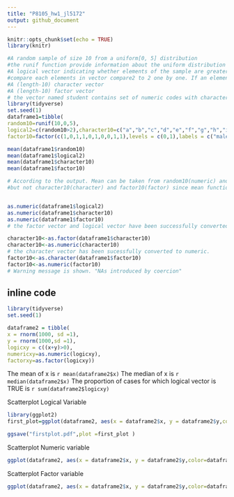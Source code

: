 ```yaml
---
title: "P8105_hw1_jl5172"
output: github_document
---
```


```r
knitr::opts_chunk$set(echo = TRUE)
library(knitr)

```


```r
#A random sample of size 10 from a uniform[0, 5] distribution
#the runif function provide information about the uniform distribution on the interval from min to max. In this case #sample size is 10,min=0 max=5 
#A logical vector indicating whether elements of the sample are greater than 2
#compare each elements in vector compare2 to 2 one by one. If an element is greater than 2 R will return TRUE otherwise it will return FALSE
#A (length-10) character vector 
#A (length-10) factor vector
# the vector named student contains set of numeric codes with character-valued levels
library(tidyverse)
set.seed(1)
dataframe1=tibble(
random10=runif(10,0,5),  
logical2=c(random10>2),character10=c("a","b","c","d","e","f","g","h","i","j"),
factor10=factor(c(1,0,1,1,0,1,0,0,1,1),levels = c(0,1),labels = c("male","female")))

mean(dataframe1$random10)
mean(dataframe1$logical2)
mean(dataframe1$character10)
mean(dataframe1$factor10)

# According to the output. Mean can be taken from random10(numeric) and logical2(numeric) 
#but not character10(character) and factor10(factor) since mean function is designed for numeric/logical vectors


```

```r

```

```r
as.numeric(dataframe1$logical2)
as.numeric(dataframe1$character10)  
as.numeric(dataframe1$factor10)
# the factor vector and logical vector have been successfully converted to numeric. However, character vector was not able to be converted
```

```r
character10<-as.factor(dataframe1$character10)
character10<-as.numeric(character10)
# the character vector has been sucessfully converted to numeric.
factor10<-as.character(dataframe1$factor10)
factor10<-as.numeric(factor10)
# Warning message is shown. "NAs introduced by coercion"
```



## inline code
```r
library(tidyverse)
set.seed(1)

dataframe2 = tibble(
x = rnorm(1000, sd =1),
y = rnorm(1000,sd =1),
logicxy = c((x+y)>0),
numericxy=as.numeric(logicxy),
factorxy=as.factor(logicxy))
```

The mean of x is `r mean(dataframe2$x)`
The median of x is `r median(dataframe2$x)`
The proportion of cases for which logical vector is TRUE is `r sum(dataframe2$logicxy)`

Scatterplot Logical Variable
```r
library(ggplot2)
first_plot=ggplot(dataframe2, aes(x = dataframe2$x, y = dataframe2$y,color=dataframe2$logicxy)) + geom_point()

ggsave("firstplot.pdf",plot =first_plot )
```

Scatterplot Numeric variable
```r
ggplot(dataframe2, aes(x = dataframe2$x, y = dataframe2$y,color=dataframe2$numericxy)) + geom_point()

```

Scatterplot Factor variable
```r
ggplot(dataframe2, aes(x = dataframe2$x, y = dataframe2$y,color=dataframe2$factorxy)) + geom_point()
```



